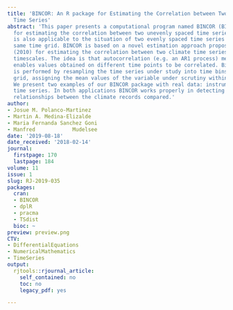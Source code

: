 ```yaml
---
title: 'BINCOR: An R package for Estimating the Correlation between Two Unevenly Spaced
  Time Series'
abstract: 'This paper presents a computational program named BINCOR (BINned CORrelation)
  for estimating the correlation between two unevenly spaced time series. This program
  is also applicable to the situation of two evenly spaced time series not on the
  same time grid. BINCOR is based on a novel estimation approach proposed by Mudelsee
  (2010) for estimating the correlation between two climate time series with different
  timescales. The idea is that autocorrelation (e.g. an AR1 process) means that memory
  enables values obtained on different time points to be correlated. Binned correlation
  is performed by resampling the time series under study into time bins on a regular
  grid, assigning the mean values of the variable under scrutiny within those bins.
  We present two examples of our BINCOR package with real data: instrumental and paleoclimatic
  time series. In both applications BINCOR works properly in detecting well-established
  relationships between the climate records compared.'
author:
- Josue M. Polanco-Martinez
- Martin A. Medina-Elizalde
- Maria Fernanda Sanchez Goni
- Manfred            Mudelsee
date: '2019-08-18'
date_received: '2018-02-14'
journal:
  firstpage: 170
  lastpage: 184
volume: 11
issue: 1
slug: RJ-2019-035
packages:
  cran:
  - BINCOR
  - dplR
  - pracma
  - TSdist
  bioc: ~
preview: preview.png
CTV:
- DifferentialEquations
- NumericalMathematics
- TimeSeries
output:
  rjtools::rjournal_article:
    self_contained: no
    toc: no
    legacy_pdf: yes

---
```

